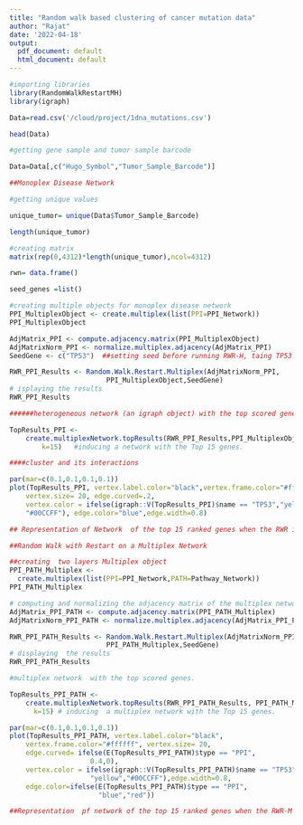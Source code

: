 ```yaml
---
title: "Random walk based clustering of cancer mutation data"
author: "Rajat"
date: '2022-04-18'
output:
  pdf_document: default
  html_document: default
---
```

```r
#importing libraries
library(RandomWalkRestartMH)
library(igraph)
```


```r
Data=read.csv('/cloud/project/1dna_mutations.csv')
```


```r
head(Data)
```


```r
#getting gene sample and tumor sample barcode

Data=Data[,c("Hugo_Symbol","Tumor_Sample_Barcode")]

```

```r
##Monoplex Disease Network
```





```r
#getting unique values

unique_tumor= unique(Data$Tumor_Sample_Barcode)
```


```r
length(unique_tumor)
```

```r
#creating matrix
matrix(rep(0,4312)*length(unique_tumor),ncol=4312)

```

```r
rwn= data.frame()
```

```r
seed_genes =list()
```


```r
#creating multiple objects for monoplex disease network
PPI_MultiplexObject <- create.multiplex(list(PPI=PPI_Network))
PPI_MultiplexObject
```

```r
AdjMatrix_PPI <- compute.adjacency.matrix(PPI_MultiplexObject)
AdjMatrixNorm_PPI <- normalize.multiplex.adjacency(AdjMatrix_PPI)
SeedGene <- c("TP53")  ##setting seed before running RWR-H, taing TP53 as seed gene as in  most cancer this tupmr supressor gene which is the hallmark of cancer is found to be mutated
```


```r
RWR_PPI_Results <- Random.Walk.Restart.Multiplex(AdjMatrixNorm_PPI,
                        PPI_MultiplexObject,SeedGene)
# isplaying the results
RWR_PPI_Results

```
```r
######heterogeneous network (an igraph object) with the top scored genes
```


```r
TopResults_PPI <-
    create.multiplexNetwork.topResults(RWR_PPI_Results,PPI_MultiplexObject,
        k=15)   #inducing a network with the Top 15 genes.
```




```r
####cluster and its interactions
```


```r
par(mar=c(0.1,0.1,0.1,0.1))
plot(TopResults_PPI, vertex.label.color="black",vertex.frame.color="#ffffff",
    vertex.size= 20, edge.curved=.2,
    vertex.color = ifelse(igraph::V(TopResults_PPI)$name == "TP53","yellow",
    "#00CCFF"), edge.color="blue",edge.width=0.8)
```
```r
## Representation of Network  of the top 15 ranked genes when the RWR is performed using the TP53 gene being the yellow node as the seed gene and the blue edges denotes protein protein interactions.
```

```r
##Random Walk with Restart on a Multiplex Network
```





```r
##creating  two layers Multiplex object
PPI_PATH_Multiplex <- 
  create.multiplex(list(PPI=PPI_Network,PATH=Pathway_Network))
PPI_PATH_Multiplex
```


```r

# computing and normalizing the adjacency matrix of the multiplex network.
AdjMatrix_PPI_PATH <- compute.adjacency.matrix(PPI_PATH_Multiplex)
AdjMatrixNorm_PPI_PATH <- normalize.multiplex.adjacency(AdjMatrix_PPI_PATH)
```

```r

RWR_PPI_PATH_Results <- Random.Walk.Restart.Multiplex(AdjMatrixNorm_PPI_PATH,
                        PPI_PATH_Multiplex,SeedGene)
# displaying  the results
RWR_PPI_PATH_Results
```


```r
#multiplex network  with the top scored genes.
```


```r
TopResults_PPI_PATH <-
    create.multiplexNetwork.topResults(RWR_PPI_PATH_Results, PPI_PATH_Multiplex, 
      k=15) # inducing  a multiplex network with the Top 15 genes.
```

```r

par(mar=c(0.1,0.1,0.1,0.1))
plot(TopResults_PPI_PATH, vertex.label.color="black",
    vertex.frame.color="#ffffff", vertex.size= 20,
    edge.curved= ifelse(E(TopResults_PPI_PATH)$type == "PPI",
                    0.4,0),
    vertex.color = ifelse(igraph::V(TopResults_PPI_PATH)$name == "TP53",
                    "yellow","#00CCFF"),edge.width=0.8,
    edge.color=ifelse(E(TopResults_PPI_PATH)$type == "PPI",
                      "blue","red"))
```


```r
##Representation  pf network of the top 15 ranked genes when the RWR-M is im[limented] executed using the TP53 gene which is yellow node. Blue curved edges are Protein protein interactions and red straight edges are the  Pathways links.
```



